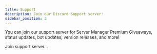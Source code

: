 ```yaml
---
title: Support
description: Join our Discord Support server!
sidebar_position: 3
---
```


You can join our support server for Server Manager Premium Giveaways, status updates, bot updates, version releases, and more!

<div className="pyc-hero__actions">
  <PYCButton link="https://discord.gg/6bCKvP24kb">Join support server...</PYCButton>
</div>